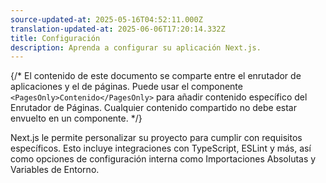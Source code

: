 ```yaml
---
source-updated-at: 2025-05-16T04:52:11.000Z
translation-updated-at: 2025-06-06T17:20:14.332Z
title: Configuración
description: Aprenda a configurar su aplicación Next.js.
---
```


{/* El contenido de este documento se comparte entre el enrutador de aplicaciones y el de páginas. Puede usar el componente `<PagesOnly>Contenido</PagesOnly>` para añadir contenido específico del Enrutador de Páginas. Cualquier contenido compartido no debe estar envuelto en un componente. */}

Next.js le permite personalizar su proyecto para cumplir con requisitos específicos. Esto incluye integraciones con TypeScript, ESLint y más, así como opciones de configuración interna como Importaciones Absolutas y Variables de Entorno.